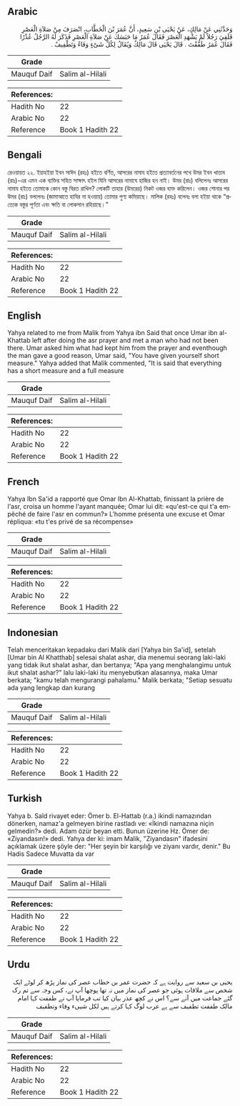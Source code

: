 ## Arabic


<div dir="rtl" lang="ar" style={{fontSize:'larger',backgroundColor:'#f8f9fa',padding:20}}>
وَحَدَّثَنِي عَنْ مَالِكٍ، عَنْ يَحْيَى بْنِ سَعِيدٍ، أَنَّ عُمَرَ بْنَ الْخَطَّابِ، انْصَرَفَ مِنْ صَلاَةِ الْعَصْرِ فَلَقِيَ رَجُلاً لَمْ يَشْهَدِ الْعَصْرَ فَقَالَ عُمَرُ مَا حَبَسَكَ عَنْ صَلاَةِ الْعَصْرِ فَذَكَرَ لَهُ الرَّجُلُ عُذْرًا فَقَالَ عُمَرُ طَفَّفْتَ ‏.‏ قَالَ يَحْيَى قَالَ مَالِكٌ وَيُقَالُ لِكُلِّ شَىْءٍ وَفَاءٌ وَتَطْفِيفٌ ‏.‏
</div>
<div style={{backgroundColor:'#f8f9fa',padding:20, marginBottom: 10}}><table> <thead> <tr> <th>Grade</th> <th></th> </tr> </thead> <tbody> <tr><td>Mauquf Daif</td><td>Salim al-Hilali</td></tr></tbody></table><table> <thead> <tr> <th>References:</th> <th></th> </tr> </thead> <tbody><tr><td>Hadith No</td><td>22</td></tr><tr><td>Arabic No</td><td>22</td></tr><tr><td>Reference</td><td>Book 1 Hadith 22</td></tr></tbody></table></div>

## Bengali


<div dir="ltr" lang="bn" style={{fontSize:'larger',backgroundColor:'#f8f9fa',padding:20}}>
রেওয়ায়ত ২২. ইয়াহইয়া ইবন সাঈদ (রহঃ) হইতে বর্ণিত, আসরের নামায হইতে প্রত্যাবর্তনের পথে উমর ইবন খাত্তাব (রাঃ)-এর এমন এক ব্যক্তির সহিত সাক্ষাৎ হইল যিনি আসরের নামাযে হাজির হন নাই। উমর (রাঃ) বলিলেনঃ আসরের নামায হইতে তোমাকে কোন বস্তু বিরত রাখিল? লোকটি তাহার (উমরের) নিকট ওজর ব্যক্ত করিলেন। ওজর শোনার পর উমর (রাঃ) বললেনঃ (জামাআতে হাযির না হওয়ায়) তোমার পুণ্য কমিয়াছে। মালিক (রহঃ) বলেনঃ বলা হইয়া থাকে “প্রত্যেক বস্তুর পূর্ণতা এবং ক্ষতি বা লোকসান রহিয়াছে।”
</div>
<div style={{backgroundColor:'#f8f9fa',padding:20, marginBottom: 10}}><table> <thead> <tr> <th>Grade</th> <th></th> </tr> </thead> <tbody> <tr><td>Mauquf Daif</td><td>Salim al-Hilali</td></tr></tbody></table><table> <thead> <tr> <th>References:</th> <th></th> </tr> </thead> <tbody><tr><td>Hadith No</td><td>22</td></tr><tr><td>Arabic No</td><td>22</td></tr><tr><td>Reference</td><td>Book 1 Hadith 22</td></tr></tbody></table></div>

## English


<div dir="ltr" lang="en" style={{fontSize:'larger',backgroundColor:'#f8f9fa',padding:20}}>
Yahya related to me from Malik from Yahya ibn Said that once Umar ibn al-Khattab left after doing the asr prayer and met a man who had not been there. Umar asked him what had kept him from the prayer and eventhough the man gave a good reason, Umar said, "You have given yourself short measure." Yahya added that Malik commented, "It is said that everything has a short measure and a full measure
</div>
<div style={{backgroundColor:'#f8f9fa',padding:20, marginBottom: 10}}><table> <thead> <tr> <th>Grade</th> <th></th> </tr> </thead> <tbody> <tr><td>Mauquf Daif</td><td>Salim al-Hilali</td></tr></tbody></table><table> <thead> <tr> <th>References:</th> <th></th> </tr> </thead> <tbody><tr><td>Hadith No</td><td>22</td></tr><tr><td>Arabic No</td><td>22</td></tr><tr><td>Reference</td><td>Book 1 Hadith 22</td></tr></tbody></table></div>

## French


<div dir="ltr" lang="fr" style={{fontSize:'larger',backgroundColor:'#f8f9fa',padding:20}}>
Yahya Ibn Sa'id a rapporté que Omar Ibn Al-Khattab, finissant la prière de l'asr, croisa un homme l'ayant manquée; Omar lui dit: «qu'est-ce qui t'a empêché de faire l'asr en commun?» L'homme présenta une excuse et Omar répliqua: «tu t'es privé de sa récompense»
</div>
<div style={{backgroundColor:'#f8f9fa',padding:20, marginBottom: 10}}><table> <thead> <tr> <th>Grade</th> <th></th> </tr> </thead> <tbody> <tr><td>Mauquf Daif</td><td>Salim al-Hilali</td></tr></tbody></table><table> <thead> <tr> <th>References:</th> <th></th> </tr> </thead> <tbody><tr><td>Hadith No</td><td>22</td></tr><tr><td>Arabic No</td><td>22</td></tr><tr><td>Reference</td><td>Book 1 Hadith 22</td></tr></tbody></table></div>

## Indonesian


<div dir="ltr" lang="id" style={{fontSize:'larger',backgroundColor:'#f8f9fa',padding:20}}>
Telah menceritakan kepadaku dari Malik dari [Yahya bin Sa'id], setelah [Umar bin Al Khatthab] selesai shalat ashar, dia menemui seorang laki-laki yang tidak ikut shalat ashar, dan bertanya; "Apa yang menghalangimu untuk ikut shalat ashar?" lalu laki-laki itu menyebutkan alasannya, maka Umar berkata; "kamu telah mengurangi pahalamu." Malik berkata; "Setiap sesuatu ada yang lengkap dan kurang
</div>
<div style={{backgroundColor:'#f8f9fa',padding:20, marginBottom: 10}}><table> <thead> <tr> <th>Grade</th> <th></th> </tr> </thead> <tbody> <tr><td>Mauquf Daif</td><td>Salim al-Hilali</td></tr></tbody></table><table> <thead> <tr> <th>References:</th> <th></th> </tr> </thead> <tbody><tr><td>Hadith No</td><td>22</td></tr><tr><td>Arabic No</td><td>22</td></tr><tr><td>Reference</td><td>Book 1 Hadith 22</td></tr></tbody></table></div>

## Turkish


<div dir="ltr" lang="tr" style={{fontSize:'larger',backgroundColor:'#f8f9fa',padding:20}}>
Yahya b. Saîd rivayet eder: Ömer b. El-Hattab (r.a.) ikindi namazından dönerken, namaz'a gelmeyen birine rastladı ve: «İkindi namazına niçin gelmedin?» dedi. Adam özür beyan etti. Bunun üzerine Hz. Ömer de: «Ziyandasın!» dedi. Yahya der ki: imam Malik, "Ziyandasın" ifadesini açıklamak üzere şöyle der: "Her şeyin bir karşılığı ve ziyanı vardır, denir." Bu Hadis Sadece Muvatta da var
</div>
<div style={{backgroundColor:'#f8f9fa',padding:20, marginBottom: 10}}><table> <thead> <tr> <th>Grade</th> <th></th> </tr> </thead> <tbody> <tr><td>Mauquf Daif</td><td>Salim al-Hilali</td></tr></tbody></table><table> <thead> <tr> <th>References:</th> <th></th> </tr> </thead> <tbody><tr><td>Hadith No</td><td>22</td></tr><tr><td>Arabic No</td><td>22</td></tr><tr><td>Reference</td><td>Book 1 Hadith 22</td></tr></tbody></table></div>

## Urdu


<div dir="rtl" lang="ur" style={{fontSize:'larger',backgroundColor:'#f8f9fa',padding:20}}>
یحیی بن سعید سے روایت ہے کہ حضرت عمر بن خطاب عصر کی نماز پڑھ کر لوٹے ایک شخص سے ملاقات ہوئی جو عصر کی نماز میں نہ تھا پوچھا آپ نے، کس وجہ سے تم رک گئے جماعت میں آنے سے؟ اس نے کچھ عذر بیان کیا تب فرمایا آپ نے طففت کہا امام مالک طففت تطفیف سے ہے عرب لوگ کہا کرتے ہیں لکل شییء وفاء وتطفیف
</div>
<div style={{backgroundColor:'#f8f9fa',padding:20, marginBottom: 10}}><table> <thead> <tr> <th>Grade</th> <th></th> </tr> </thead> <tbody> <tr><td>Mauquf Daif</td><td>Salim al-Hilali</td></tr></tbody></table><table> <thead> <tr> <th>References:</th> <th></th> </tr> </thead> <tbody><tr><td>Hadith No</td><td>22</td></tr><tr><td>Arabic No</td><td>22</td></tr><tr><td>Reference</td><td>Book 1 Hadith 22</td></tr></tbody></table></div>